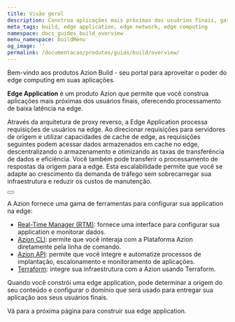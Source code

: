 ```yaml
---
title: Visão geral
description: Construa aplicações mais próximas dos usuários finais, garantindo processamento de baixa latência na edge.
meta_tags: build, edge application, edge network, edge computing
namespace: docs_guides_build_overview
menu_namespace: buildMenu
og_image: ''
permalink: /documentacao/produtos/guias/build/overview/
---
```



Bem-vindo aos produtos Azion Build - seu portal para aproveitar o poder do edge computing em suas aplicações.

**Edge Application** é um produto Azion que permite que você construa aplicações mais próximas dos usuários finais, oferecendo processamento de baixa latência na edge.

Através da arquitetura de proxy reverso, a Edge Application processa requisições de usuários na edge. Ao direcionar requisições para servidores de origem e utilizar capacidades de cache de edge, as requisições seguintes podem acessar dados armazenados em cache no edge, descentralizando o armazenamento e otimizando as taxas de transferência de dados e eficiência. Você também pode transferir o processamento de respostas da origem para a edge. Esta escalabilidade permite que você se adapte ao crescimento da demanda de tráfego sem sobrecarregar sua infraestrutura e reduzir os custos de manutenção.

<Button href="link_edge_foundations" variant="secondary" text="Ir para Edge Foundations"></Button>

A Azion fornece uma gama de ferramentas para configurar sua application na edge:

- [Real-Time Manager (RTM)](https://manager.azion.com): fornece uma interface para configurar sua application e monitorar dados.
- [Azion CLI](/pt-br/documentacao/produtos/build/link_cli): permite que você interaja com a Plataforma Azion diretamente pela linha de comando.
- [Azion API](https://api.azion.com): permite que você integre e automatize processos de implantação, escalonamento e monitoramento de aplicações.
- [Terraform](/pt-br/documentation/produtos/terraform-provider/): integre sua infraestrutura com a Azion usando Terraform.

Quando você constrói uma edge application, pode determinar a origem do seu conteúdo e configurar o domínio que será usado para entregar sua aplicação aos seus usuários finais.

Vá para a próxima página para construir sua edge application.
